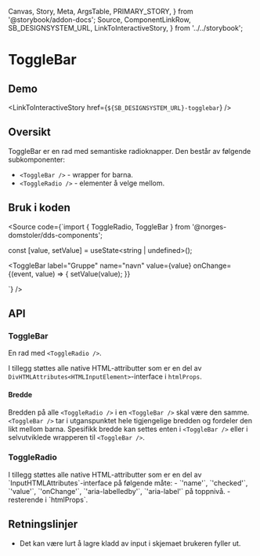   Canvas,
  Story,
  Meta,
  ArgsTable,
  PRIMARY_STORY,
} from '@storybook/addon-docs';
  Source,
  ComponentLinkRow,
  SB_DESIGNSYSTEM_URL,
  LinkToInteractiveStory,
} from '../../storybook';

<Meta title="Design system/ToggleBar/API" component={ToggleBar} />

# ToggleBar

<ComponentLinkRow
  docsHref="https://design.domstol.no/987b33f71/p/75d63e-radiobutton/b/939219"
  figmaHref="https://www.figma.com/file/ewqSDmkgqDQ5PyOsRp4V5b/?node-id=155%3A38"
  githubHref="https://github.com/domstolene/designsystem/tree/master/components/src/components/ToggleBar"
/>

## Demo

<Canvas>
  <Story id="design-system-togglebar--default" />
</Canvas>

<LinkToInteractiveStory href={`${SB_DESIGNSYSTEM_URL}-togglebar`} />

## Oversikt

ToggleBar er en rad med semantiske radioknapper. Den består av følgende subkomponenter:

- `<ToggleBar />` - wrapper for barna.
- `<ToggleRadio />` - elementer å velge mellom.

## Bruk i koden

<Source code={`import { ToggleRadio, ToggleBar } from '@norges-domstoler/dds-components';

const [value, setValue] = useState<string | undefined>();

<ToggleBar
  label="Gruppe"
  name="navn"
  value={value}
  onChange={(event, value) => {
    setValue(value);
  }}
>
  <ToggleRadio value="alt1" label="Alternativ 1" />
  <ToggleRadio value="alt2" label="Alternativ 2" />
</ToggleBar>
`} />

## API

### ToggleBar

En rad med `<ToggleRadio />`.

<ArgsTable story={PRIMARY_STORY} />

I tillegg støttes alle native HTML-attributter som er en del av `DivHTMLAttributes<HTMLInputElement>`-interface i `htmlProps`.

#### Bredde

Bredden på alle `<ToggleRadio />` i en `<ToggleBar />` skal være den samme. `<ToggleBar />` tar i utganspunktet hele tigjengelige bredden og fordeler den likt mellom barna. Spesifikk bredde kan settes enten i `<ToggleBar />` eller i selvutviklede wrapperen til `<ToggleBar />`.

<Canvas>
  <Story id="design-system-togglebar--with-width" />
</Canvas>

### ToggleRadio

<ArgsTable of={ToggleRadio} />
I tillegg støttes alle native HTML-attributter som er en del av `InputHTMLAttributes<HTMLDivElement>`-interface på følgende måte:
- `'name'`, `'checked'`, `'value'`, `'onChange'`, `'aria-labelledby'`, `'aria-label'` på toppnivå.
-  resterende i `htmlProps`.

## Retningslinjer

- Det kan være lurt å lagre kladd av input i skjemaet brukeren fyller ut.
